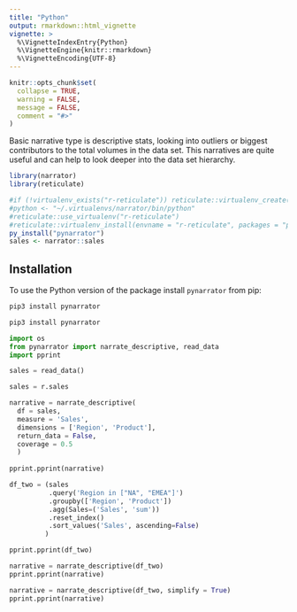 ```yaml
---
title: "Python"
output: rmarkdown::html_vignette
vignette: >
  %\VignetteIndexEntry{Python}
  %\VignetteEngine{knitr::rmarkdown}
  %\VignetteEncoding{UTF-8}
---
```


```r
knitr::opts_chunk$set(
  collapse = TRUE,
  warning = FALSE,
  message = FALSE,
  comment = "#>"
)
```


Basic narrative type is descriptive stats, looking into outliers or biggest contributors to the total volumes in the data set. This narratives are quite useful and can help to look deeper into the data set hierarchy.

```r
library(narrator)
library(reticulate)

#if (!virtualenv_exists("r-reticulate")) reticulate::virtualenv_create("r-reticulate")
#python <- "~/.virtualenvs/narrator/bin/python"
#reticulate::use_virtualenv("r-reticulate")
#reticulate::virtualenv_install(envname = "r-reticulate", packages = "pynarrator")
py_install("pynarrator")
sales <- narrator::sales
```

## Installation

To use the Python version of the package install `pynarrator` from pip:

```bash
pip3 install pynarrator
```

```bash
pip3 install pynarrator
```


```python
import os
from pynarrator import narrate_descriptive, read_data
import pprint
```

```python
sales = read_data()
```

```python
sales = r.sales
```

```python
narrative = narrate_descriptive(
  df = sales, 
  measure = 'Sales', 
  dimensions = ['Region', 'Product'], 
  return_data = False, 
  coverage = 0.5
  )
  
pprint.pprint(narrative)
```

```python
df_two = (sales
          .query('Region in ["NA", "EMEA"]')
          .groupby(['Region', 'Product'])
          .agg(Sales=('Sales', 'sum'))
          .reset_index()
          .sort_values('Sales', ascending=False)
         )

pprint.pprint(df_two)
```

```python
narrative = narrate_descriptive(df_two)
pprint.pprint(narrative)
```

```python
narrative = narrate_descriptive(df_two, simplify = True)
pprint.pprint(narrative)
```
